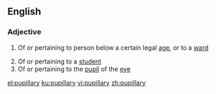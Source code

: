 ==English==

===Adjective===
{{en-adj|-}}

# {{label|en|legal}} Of or pertaining to person below a certain legal [[age]], or to a [[ward]]
# Of or pertaining to a [[student]]
# Of or pertaining to the [[pupil]] of the [[eye]]

[[el:pupillary]]
[[ku:pupillary]]
[[vi:pupillary]]
[[zh:pupillary]]